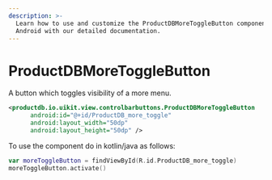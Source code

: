 ```yaml
---
description: >-
  Learn how to use and customize the ProductDBMoreToggleButton component in ProductDB's
  Android with our detailed documentation.
---
```


# ProductDBMoreToggleButton

A button which toggles visibility of a more menu.

```xml
<productdb.io.uikit.view.controlbarbuttons.ProductDBMoreToggleButton
      android:id="@+id/ProductDB_more_toggle"
      android:layout_width="50dp"
      android:layout_height="50dp" />
```

To use the component do in kotlin/java as follows:

```kotlin
var moreToggleButton = findViewById(R.id.ProductDB_more_toggle)
moreToggleButton.activate()
```

<head>
  <title>Android ProductDBMoreToggleButton</title>
</head>
